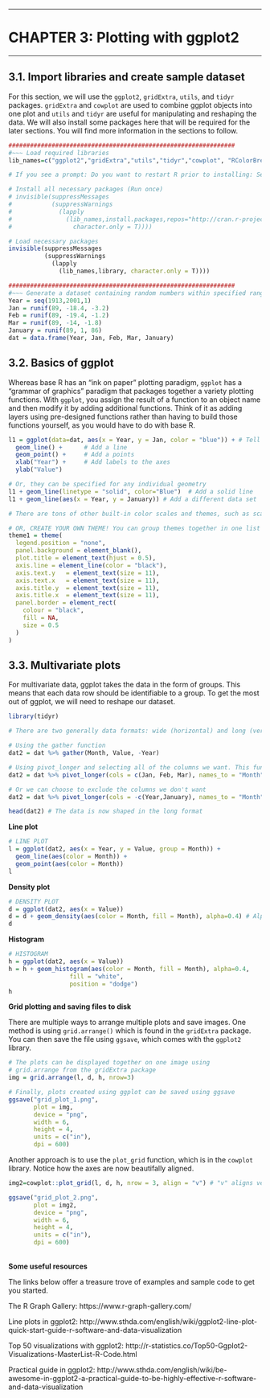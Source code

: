 ***
# CHAPTER 3: Plotting with ggplot2
***
## 3.1. Import libraries and create sample dataset

For this section, we will use the `ggplot2`, `gridExtra`, `utils`, and `tidyr` packages. `gridExtra` and `cowplot` are used to combine ggplot objects into one plot and `utils` and `tidyr` are useful for manipulating and reshaping the data. We will also install some packages here that will be required for the later sections. You will find more information in the sections to follow.

```r
###############################################################
#~~~ Load required libraries
lib_names=c("ggplot2","gridExtra","utils","tidyr","cowplot", "RColorBrewer")

# If you see a prompt: Do you want to restart R prior to installing: Select **No**. 

# Install all necessary packages (Run once)
# invisible(suppressMessages
#           (suppressWarnings
#             (lapply
#               (lib_names,install.packages,repos="http://cran.r-project.org",
#                 character.only = T))))

# Load necessary packages
invisible(suppressMessages
          (suppressWarnings
            (lapply
              (lib_names,library, character.only = T))))

###############################################################
#~~~ Generate a dataset containing random numbers within specified ranges
Year = seq(1913,2001,1)
Jan = runif(89, -18.4, -3.2)
Feb = runif(89, -19.4, -1.2)
Mar = runif(89, -14, -1.8)
January = runif(89, 1, 86)
dat = data.frame(Year, Jan, Feb, Mar, January)
```

## 3.2. Basics of ggplot
Whereas base R has an "ink on paper" plotting paradigm, `ggplot` has a "grammar of graphics" paradigm that packages together a variety plotting functions. With `ggplot`, you assign the result of a function to an object name and then modify it by adding additional functions. Think of it as adding layers using pre-designed functions rather than having to build those functions yourself, as you would have to do with base R.

```r

l1 = ggplot(data=dat, aes(x = Year, y = Jan, color = "blue")) + # Tell which data to plot
  geom_line() +      # Add a line
  geom_point() +     # Add a points
  xlab("Year") +     # Add labels to the axes
  ylab("Value")

# Or, they can be specified for any individual geometry
l1 + geom_line(linetype = "solid", color="Blue")  # Add a solid line
l1 + geom_line(aes(x = Year, y = January)) # Add a different data set

# There are tons of other built-in color scales and themes, such as scale_color_grey(), scale_color_brewer(), theme_classic(), theme_minimal(), and theme_dark()

# OR, CREATE YOUR OWN THEME! You can group themes together in one list
theme1 = theme(
  legend.position = "none",
  panel.background = element_blank(),
  plot.title = element_text(hjust = 0.5),
  axis.line = element_line(color = "black"),
  axis.text.y   = element_text(size = 11),
  axis.text.x   = element_text(size = 11),
  axis.title.y  = element_text(size = 11),
  axis.title.x  = element_text(size = 11),
  panel.border = element_rect(
    colour = "black",
    fill = NA,
    size = 0.5
  )
)
```

## 3.3. Multivariate plots

For multivariate data, ggplot takes the data in the form of groups. This means that each data row should be identifiable to a group. To get the most out of ggplot, we will need to reshape our dataset.

```r
library(tidyr)

# There are two generally data formats: wide (horizontal) and long (vertical). In the horizontal format, every column represents a category of the data. In the vertical format, every row represents an observation for a particular category (think of each row as a data point). Both formats have their comparative advantages. We will now convert the data frame we randomly generated in the previous section to the long format. Here are several ways to do this:

# Using the gather function
dat2 = dat %>% gather(Month, Value, -Year)

# Using pivot_longer and selecting all of the columns we want. This function is the best!
dat2 = dat %>% pivot_longer(cols = c(Jan, Feb, Mar), names_to = "Month", values_to = "Value") 

# Or we can choose to exclude the columns we don't want
dat2 = dat %>% pivot_longer(cols = -c(Year,January), names_to = "Month", values_to = "Value") 

head(dat2) # The data is now shaped in the long format
```

**Line plot**

```r
# LINE PLOT
l = ggplot(dat2, aes(x = Year, y = Value, group = Month)) +
  geom_line(aes(color = Month)) +
  geom_point(aes(color = Month))
l
```

**Density plot**

```r
# DENSITY PLOT
d = ggplot(dat2, aes(x = Value))
d = d + geom_density(aes(color = Month, fill = Month), alpha=0.4) # Alpha specifies transparency
d
```

**Histogram**

```r
# HISTOGRAM
h = ggplot(dat2, aes(x = Value))
h = h + geom_histogram(aes(color = Month, fill = Month), alpha=0.4,
                 fill = "white",
                 position = "dodge")
h
```

**Grid plotting and saving files to disk**

There are multiple ways to arrange multiple plots and save images. One method is using `grid.arrange()` which is found in the `gridExtra` package. You can then save the file using `ggsave`, which comes with the `ggplot2` library.

```r
# The plots can be displayed together on one image using 
# grid.arrange from the gridExtra package
img = grid.arrange(l, d, h, nrow=3)

# Finally, plots created using ggplot can be saved using ggsave
ggsave("grid_plot_1.png", 
       plot = img, 
       device = "png", 
       width = 6, 
       height = 4, 
       units = c("in"), 
       dpi = 600)
```

Another approach is to use the `plot_grid` function, which is in the `cowplot` library. Notice how the axes are now beautifally aligned.

```r

img2=cowplot::plot_grid(l, d, h, nrow = 3, align = "v") # "v" aligns vertical axes and "h" aligns horizontal axes

ggsave("grid_plot_2.png", 
       plot = img2, 
       device = "png", 
       width = 6, 
       height = 4, 
       units = c("in"), 
       dpi = 600)
```

<br>
**Some useful resources**

The links below offer a treasure trove of examples and sample code to get you started.

The R Graph Gallery:
https://www.r-graph-gallery.com/

Line plots in ggplot2: http://www.sthda.com/english/wiki/ggplot2-line-plot-quick-start-guide-r-software-and-data-visualization

Top 50 visualizations with ggplot2: http://r-statistics.co/Top50-Ggplot2-Visualizations-MasterList-R-Code.html

Practical guide in ggplot2: http://www.sthda.com/english/wiki/be-awesome-in-ggplot2-a-practical-guide-to-be-highly-effective-r-software-and-data-visualization
